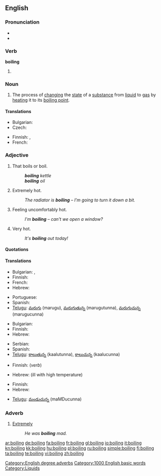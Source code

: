 ==English==

===Pronunciation===
* {{audio|en-us-boiling.ogg|Audio (US)}}
* {{rhymes|ɔɪlɪŋ}}

===Verb===
'''boiling'''

# {{present participle of|[[boil]]}}

===Noun===
{{wikipedia}}
{{en-noun}}

# The process of [[change|changing]] the [[state]] of a [[substance]] from [[liquid]] to [[gas]] by [[heat]]ing it to its [[boiling point]].

====Translations====
{{trans-top|process of changing the state of a substance}}
* Bulgarian: {{t|bg|кипене|n|sc=Cyrl}}
* Czech: {{t+|cs|var|m}}
{{trans-mid}}
* Finnish: {{t-|fi|kiehuttaminen}},  {{t-|fi|keittäminen}}
* French: {{t+|fr|ébullition|f}}
{{trans-bottom}}

===Adjective===
{{en-adj}}

# That boils or boil.
#: '''''boiling''' kettle''
#: '''''boiling''' oil''
# {{context|of a thing|informal}} Extremely hot.
#: ''The radiator is '''boiling''' &ndash; I'm going to turn it down a bit.''
# {{context|of a person|informal}} Feeling uncomfortably hot.
#: ''I'm '''boiling''' &ndash; can't we open a window?''
# {{context|of the weather}} Very hot.
#: ''It's '''boiling''' out today!''

====Quotations====
{{seeCites}}

====Translations====
{{trans-top|that boil(s)}}
* Bulgarian: {{t|bg|врящ|sc=Cyrl}},  {{t|bg|кипящ|sc=Cyrl}}
* Finnish: {{t-|fi|kiehuva}}
* French: {{t+|fr|bouillant|m}}
* Hebrew: {{t-|he|רותח|m|alt=רוֹתֵחַ|tr=rotéakh|sc=Hebr}}
{{trans-mid}}
* Portuguese: {{t+|pt|fervente}}
* Spanish: {{t-|es|hirviendo}}
* [[Telugu]]: [[మరుగు]] (marugu), [[మరుగుతున్న]] (marugutunna), [[మరుగుచున్న]] (marugucunna)
{{trans-bottom}}

{{trans-top|of a thing: extremely hot}}
* Bulgarian: {{t|bg|врял|sc=Cyrl}}
* Finnish: {{t-|fi|tulikuuma}}
* Hebrew: {{t-|he|רותח|m|alt=רוֹתֵחַ|tr=rotéakh|sc=Hebr}}
{{trans-mid}}
* Serbian: {{t-|sr|vrelo|n}}
* Spanish: {{t-|es|hirviendo}}
* [[Telugu]]: [[కాలుతున్న]] (kaalutunna), [[కాలుచున్న]] (kaalucunna)
{{trans-bottom}}

{{trans-top|of a person: feeling uncomfortably hot}}
* Finnish: {{t+|fi|läkähtyä}} (''verb'')
{{trans-mid}}
* Hebrew: {{t-|he|קודח|m|alt=קוֹדֵחַ|tr=qodéakh|sc=Hebr}} (ill with high temperature)
{{trans-bottom}}

{{trans-top|of the weather: very hot}}
* Finnish: {{t-|fi|helteinen}}
* Hebrew: {{t-|he|לוהט|m|alt=לוֹהֵט|tr=lohéT|sc=Hebr}}
{{trans-mid}}
* [[Telugu]]: [[మండుచున్న]] (maMDucunna)
{{trans-bottom}}

===Adverb===
{{en-adv|-}}

# [[extremely|Extremely]]
#: ''He was '''boiling''' mad.''

[[Category:English degree adverbs]]
[[Category:1000 English basic words]]
[[Category:Liquids]]

[[ar:boiling]]
[[de:boiling]]
[[fa:boiling]]
[[fr:boiling]]
[[gl:boiling]]
[[io:boiling]]
[[it:boiling]]
[[kn:boiling]]
[[kk:boiling]]
[[hu:boiling]]
[[pl:boiling]]
[[ru:boiling]]
[[simple:boiling]]
[[fi:boiling]]
[[ta:boiling]]
[[te:boiling]]
[[vi:boiling]]
[[zh:boiling]]